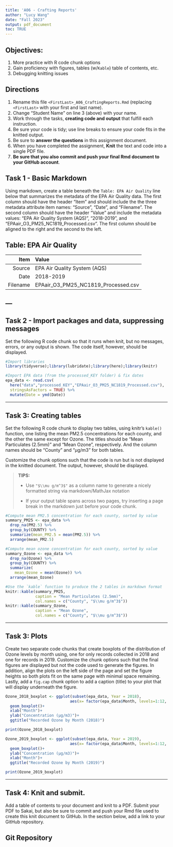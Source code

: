 ```yaml
---
title: 'A06 - Crafting Reports'
author: "Lucy Wang" 
date: "Fall 2023"
output: pdf_document
toc: TRUE
---
```


## Objectives:

1.  More practice with R code chunk options
1.  Gain proficiency with figures, tables (w/`Kable`) table of contents, etc.
1.  Debugging knitting issues

## Directions

1.  Rename this file `<FirstLast>_A06_CraftingReports.Rmd` (replacing `<FirstLast>` with your first and last name).
1.  Change "Student Name" on line 3 (above) with your name.
1.  Work through the tasks, **creating code and output** that fulfill each instruction.
1.  Be sure your code is tidy; use line breaks to ensure your code fits in the knitted output.
1.  Be sure to **answer the questions** in this assignment document.
1.  When you have completed the assignment, **Knit** the text and code into a single PDF file.
1.  **Be sure that you also commit and push your final Rmd document to your GitHub account**.

## Task 1 - Basic Markdown

Using markdown, create a table beneath the `Table: EPA Air Quality` line below that summarizes the metadata of the EPA Air Quality data. The first column should have the header "Item" and should include the the three metadata attribute item names: "Source", "Date", and "Filename". The second column should have the header "Value" and include the metadata values: "EPA Air Quality System (AQS)", "2018-2019", and "EPAair_O3_PM25_NC1819_Processed.csv". The first column should be aligned to the right and the second to the left.

Table: EPA Air Quality
---
Item  | Value
-------------: | :-------------
Source | EPA Air Quality System (AQS)
Date  | 2018-2019
Filename  | EPAair_O3_PM25_NC1819_Processed.csv
---
---

## Task 2 - Import packages and data, suppressing messages

Set the following R code chunk so that it runs when knit, but no messages, errors, or any output is shown. The code itself, however, should be displayed.

```r
#Import libraries
library(tidyverse);library(lubridate);library(here);library(knitr)

#Import EPA data (from the processed_KEY folder) & fix dates
epa_data <- read.csv(
  here("data","processed_KEY","EPAair_O3_PM25_NC1819_Processed.csv"),
  stringsAsFactors = TRUE) %>% 
  mutate(Date = ymd(Date))
```

---

## Task 3: Creating tables

Set the following R code chunk to display two tables, using knitr's `kable()` function, one listing the mean PM2.5 concentrations for each county, and the other the same except for Ozone. The titles should be "Mean Particulates (2.5mm)" and "Mean Ozone", respectively. And the column names should be "County" and "µg/m3" for both tables.

Customize the chunk options such that the code is run but is not displayed in the knitted document. The output, however, should be displayed.

> **TIPS:**
>
> -   Use `"$\\mu g/m^3$"` as a column name to generate a nicely formatted string via markdown/MathJax notation
>
> -   If your output table spans across two pages, try inserting a page break in the markdown just before your code chunk.


```r
#Compute mean PM2.5 concentration for each county, sorted by value
summary_PM25 <- epa_data %>% 
  drop_na(PM2.5) %>% 
  group_by(COUNTY) %>% 
  summarize(mean_PM2.5 = mean(PM2.5)) %>% 
  arrange(mean_PM2.5)

#Compute mean ozone concentration for each county, sorted by value
summary_Ozone <- epa_data %>% 
  drop_na(Ozone) %>% 
  group_by(COUNTY) %>% 
  summarize(
    mean_Ozone = mean(Ozone)) %>% 
  arrange(mean_Ozone)

#Use the `kable` function to produce the 2 tables in markdown format
knitr::kable(summary_PM25, 
             caption = "Mean Particulates (2.5mm)", 
             col.names = c("County", "$\\mu g/m^3$"))
knitr::kable(summary_Ozone, 
             caption = "Mean Ozone", 
             col.names = c("County", "$\\mu g/m^3$"))
```

---

## Task 3: Plots

Create two separate code chunks that create boxplots of the distribution of Ozone levels by month using, one for only records collected in 2018 and one for records in 2019. Customize the chunk options such that the final figures are displayed but not the code used to generate the figures. In addition, align the plots on the left side of the page and set the figure heights so both plots fit on the same page with minimal space remaining. Lastly, add a `fig.cap` chunk option to add a caption (title) to your plot that will display underneath the figure.
\newpage

```r
Ozone_2018_boxplot <- ggplot(subset(epa_data, Year = 2018), 
                            aes(x= factor(epa_data$Month, levels=1:12, labels = month.abb), y=Ozone))+
  geom_boxplot()+
  xlab("Month")+
  ylab("Concentration (µg/m3)")+
  ggtitle("Recorded Ozone by Month (2018)")

print(Ozone_2018_boxplot)
```

```r

Ozone_2019_boxplot <- ggplot(subset(epa_data, Year = 2019), 
                            aes(x= factor(epa_data$Month, levels=1:12, labels=month.abb), y=Ozone))+
  geom_boxplot()+
  ylab("Concentration (µg/m3)")+
  xlab("Month")+
  ggtitle("Recorded Ozone by Month (2019)")

print(Ozone_2019_boxplot)
```
---
\newpage

## Task 4: Knit and submit.
Add a table of contents to your document and knit to a PDF. Submit your PDF to Sakai, but also be sure to commit and push your Rmd file used to create this knit document to GitHub. In the section below, add a link to your GitHub repository. 

## Git Repository

